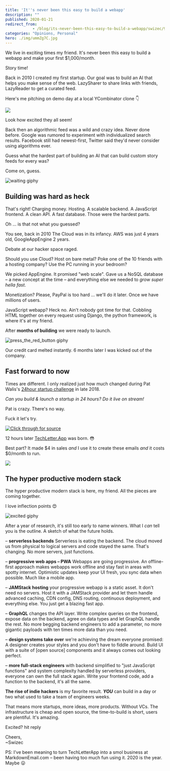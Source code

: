 ```yaml
---
title: 'It''s never been this easy to build a webapp'
description: ""
published: 2020-01-21
redirect_from: 
            - /blog/its-never-been-this-easy-to-build-a-webapp/swizec/9295
categories: "Opinions, Personal"
hero: ./img/ummZg7C.jpg
---
```

We live in exciting times my friend. It's never been this easy to build a webapp and make your first $1,000/month.





Story time!



Back in 2010 I created my first startup. Our goal was to build an AI that helps you make sense of the web. LazySharer to share links with friends, LazyReader to get a curated feed.



Here's me pitching on demo day at a local YCombinator clone 👇



![](./img/ummZg7C.jpg)



Look how excited they all seem!



Back then an algorithmic feed was a wild and crazy idea. Never done before. Google was rumored to experiment with individualized search results. Facebook still had newest-first, Twitter said they'd never consider using algorithms ever.



Guess what the hardest part of building an AI that can build custom story feeds for every was?



Come on, guess.



![waiting giphy](./img/media-QBd2kLB5qDmysEXre9-giphy.gif)



## Building was hard as heck



That's right! Charging money. Hosting. A scalable backend. A JavaScript frontend. A clean API. A fast database. Those were the hardest parts.



Oh ... is that not what you guessed?



You see, back in 2010 The Cloud was in its infancy. AWS was just 4 years old, GoogleAppEngine 2 years.



Debate at our hacker space raged.



Should you use Cloud? Host on bare metal? Poke one of the 10 friends with a hosting company? Use the PC running in your bedroom?



We picked AppEngine. It promised "web scale". Gave us a NoSQL database – a new concept at the time – and everything else we needed to _grow super hella fast_.



Monetization? Please, PayPal is too hard ... we'll do it later. Once we have millions of users.



JavaScript webapp? Heck no. Ain't nobody got time for that. Cobbling HTML together on every request using Django, the python framework, is where it's at my friend.



After **months of building** we were ready to launch.



![press_the_red_button giphy](./img/media-ZEr5tiKWdvpfYa2L9V-giphy-downsized-medium.gif)



Our credit card melted instantly. 6 months later I was kicked out of the company.



## Fast forward to now



Times are different. I only realized just how much changed during Pat Walis's [24hour startup challenge](https://24hrstartup.com/) in late 2018.



_Can you build & launch a startup in 24 hours? Do it live on stream!_



Pat is crazy. There's no way.



Fuck it let's try.



[![Click through for source](./img/techletter.app-screenshot-1579623605886.png)](https://www.youtube.com/watch?v=sqlC1zNYG4M)



12 hours later [TechLetter.App](https://techletter.app) was born. 😳



Best part? It made $4 in sales _and_ I use it to create these emails _and_ it costs $0/month to run.



![](./img/parrots-hd-parrot.gif)



## The hyper productive modern stack



The hyper productive modern stack is here, my friend. All the pieces are coming together.



I love inflection points 😍



![excited giphy](./img/media-xTiN0CNHgoRf1Ha7CM-giphy.gif)



After a year of research, it's still too early to name winners. What I _can_ tell you is the outline. A sketch of what the future holds.



– **serverless backends** Serverless is eating the backend. The cloud moved us from physical to logical servers and code stayed the same. That's changing. No more servers, just functions.



– **progressive web apps – PWA** Webapps are going progressive. An offline-first approach makes webapps work offline and stay fast in areas with spotty internet. Optimistic updates keep your UI fresh, you sync data when possible. Much like a mobile app.



– **JAMStack hosting** your progressive webapp is a static asset. It don't need no servers. Host it with a JAMStack provider and let them handle advanced caching, CDN config, DNS routing, continuous deployment, and everything else. You just get a blazing fast app.



– **GraphQL** changes the API layer. Write complex queries on the frontend, expose data on the backend, agree on data types and let GraphQL handle the rest. No more begging backend engineers to add a parameter, no more gigantic payloads with ten times more data than you need.



– **design systems take over** we're achieving the dream everyone promised: A designer creates your styles and you don't have to fiddle around. Build UI with a suite of \[open source] components and it always comes out looking perfect.



– **more full-stack engineers** with backend simplified to "just JavaScript functions" and system complexity handled by serverless providers, everyone can own the full stack again. Write your frontend code, add a function to the backend, it's all the same.



**The rise of indie hackers** is my favorite result. **_YOU_** can build in a day or two what used to take a team of engineers weeks.



That means more startups, more ideas, more products. Without VCs. The infrastructure is cheap and open source, the time-to-build is short, users are plentiful. It's amazing.



Excited? hit reply



Cheers,  
~Swizec



PS: I've been meaning to turn TechLetterApp into a smol business at MarkdownEmail.com – been having too much fun using it. 2020 is the year. Maybe 😛